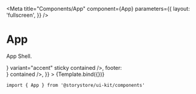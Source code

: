 
<Meta
  title="Components/App"
  component={App}
  parameters={{
    layout: 'fullscreen',
  }}
/>


# App

App Shell.

<Canvas withSource="open">
  <Story
    name="App"
    args={{
      header: <Header logo={<LogoIcon />} variant="accent" sticky contained />,
      footer: <Footer logo={<LogoIcon />} contained />,
    }}
  >
    {Template.bind({})}
  </Story>
</Canvas>

```
import { App } from '@storystore/ui-kit/components'
```

<ArgsTable story="App" />
